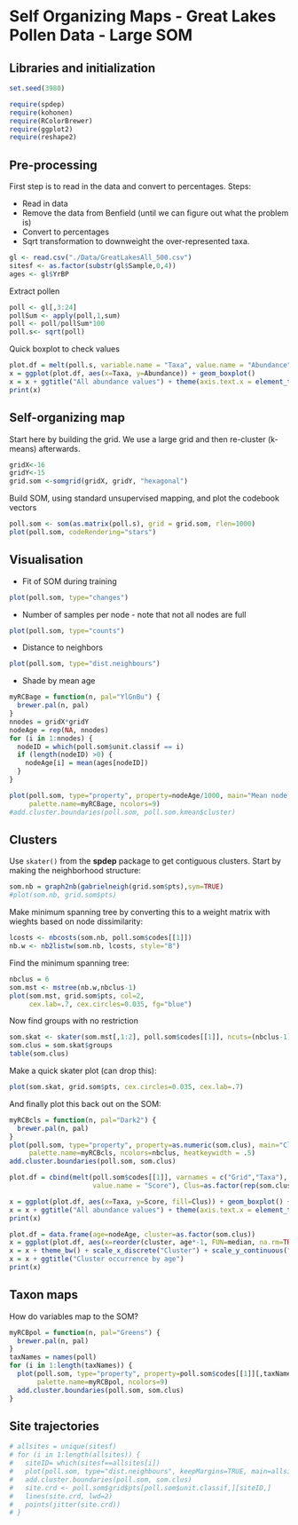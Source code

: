 Self Organizing Maps - Great Lakes Pollen Data - Large SOM
========================================================

Libraries and initialization
--------------------------------------------------------
```r
set.seed(3980)

require(spdep)
require(kohonen)
require(RColorBrewer)
require(ggplot2)
require(reshape2)
```

Pre-processing
--------------------------------------------------------

First step is to read in the data and convert to percentages. Steps:

- Read in data
- Remove the data from Benfield (until we can figure out what the problem is)
- Convert to percentages
- Sqrt transformation to downweight the over-represented taxa.

```r
gl <- read.csv("./Data/GreatLakesAll_500.csv")
sitesf <- as.factor(substr(gl$Sample,0,4))
ages <- gl$YrBP
```

Extract pollen
```r
poll <- gl[,3:24]
pollSum <- apply(poll,1,sum)
poll <- poll/pollSum*100
poll.s<- sqrt(poll)
```

Quick boxplot to check values
```r
plot.df = melt(poll.s, variable.name = "Taxa", value.name = "Abundance")
x = ggplot(plot.df, aes(x=Taxa, y=Abundance)) + geom_boxplot() 
x = x + ggtitle("All abundance values") + theme(axis.text.x = element_text(angle = 90, hjust = 1))
print(x)
```

Self-organizing map
--------------------------------------------------------
Start here by building the grid. We use a large grid and then re-cluster (k-means) afterwards. 
```r
gridX<-16
gridY<-15
grid.som <-somgrid(gridX, gridY, "hexagonal")
```

Build SOM, using standard unsupervised mapping, and plot the codebook vectors
```r
poll.som <- som(as.matrix(poll.s), grid = grid.som, rlen=1000)
plot(poll.som, codeRendering="stars")
```

Visualisation
--------------------------------------------------------

- Fit of SOM during training
```r
plot(poll.som, type="changes")
```

- Number of samples per node - note that not all nodes are full
```r
plot(poll.som, type="counts")
```

- Distance to neighbors
```r
plot(poll.som, type="dist.neighbours")
```

- Shade by mean age
```r
myRCBage = function(n, pal="YlGnBu") {
  brewer.pal(n, pal)
}
nnodes = gridX*gridY
nodeAge = rep(NA, nnodes)
for (i in 1:nnodes) {
  nodeID = which(poll.som$unit.classif == i)
  if (length(nodeID) >0) {
    nodeAge[i] = mean(ages[nodeID])
  }
}

plot(poll.som, type="property", property=nodeAge/1000, main="Mean node age in ka BP",
     palette.name=myRCBage, ncolors=9)
#add.cluster.boundaries(poll.som, poll.som.kmean$cluster)
```

## Clusters

Use `skater()` from the **spdep** package to get contiguous clusters. Start by making the neighborhood structure:
```r
som.nb = graph2nb(gabrielneigh(grid.som$pts),sym=TRUE)
#plot(som.nb, grid.som$pts)
```

Make minimum spanning tree by converting this to a weight matrix with wieghts based on node dissimilarity:
```r
lcosts <- nbcosts(som.nb, poll.som$codes[[1]])
nb.w <- nb2listw(som.nb, lcosts, style="B")
```

Find the minimum spanning tree:
```r
nbclus = 6
som.mst <- mstree(nb.w,nbclus-1)
plot(som.mst, grid.som$pts, col=2,       
     cex.lab=.7, cex.circles=0.035, fg="blue")
```

Now find groups with no restriction
```r
som.skat <- skater(som.mst[,1:2], poll.som$codes[[1]], ncuts=(nbclus-1))
som.clus = som.skat$groups
table(som.clus)
```

Make a quick skater plot (can drop this):
```r
plot(som.skat, grid.som$pts, cex.circles=0.035, cex.lab=.7)
```

And finally plot this back out on the SOM:
```r
myRCBcls = function(n, pal="Dark2") {
  brewer.pal(n, pal)
}
plot(poll.som, type="property", property=as.numeric(som.clus), main="Cluster map", 
     palette.name=myRCBcls, ncolors=nbclus, heatkeywidth = .5)
add.cluster.boundaries(poll.som, som.clus)
```

```r
plot.df = cbind(melt(poll.som$codes[[1]], varnames = c("Grid","Taxa"),
                     value.name = "Score"), Clus=as.factor(rep(som.clus, 22)))

x = ggplot(plot.df, aes(x=Taxa, y=Score, fill=Clus)) + geom_boxplot() + facet_wrap(~Clus)
x = x + ggtitle("All abundance values") + theme(axis.text.x = element_text(angle = 90, hjust = 1))
print(x)
```

```r
plot.df = data.frame(age=nodeAge, cluster=as.factor(som.clus))
x = ggplot(plot.df, aes(x=reorder(cluster, age*-1, FUN=median, na.rm=TRUE), y=age, fill=cluster)) + geom_boxplot()
x = x + theme_bw() + scale_x_discrete("Cluster") + scale_y_continuous("Age BP")
x = x + ggtitle("Cluster occurrence by age")
print(x)
```

Taxon maps
--------------------------------------------------------
How do variables map to the SOM? 
```r
myRCBpol = function(n, pal="Greens") {
  brewer.pal(n, pal)
}
taxNames = names(poll)
for (i in 1:length(taxNames)) {
  plot(poll.som, type="property", property=poll.som$codes[[1]][,taxNames[i]], main=taxNames[i], 
       palette.name=myRCBpol, ncolors=9)
  add.cluster.boundaries(poll.som, som.clus)
}
```

Site trajectories
--------------------------------------------------------
```r
# allsites = unique(sitesf)
# for (i in 1:length(allsites)) {
#   siteID= which(sitesf==allsites[i])
#   plot(poll.som, type="dist.neighbours", keepMargins=TRUE, main=allsites[i])
#   add.cluster.boundaries(poll.som, som.clus)
#   site.crd <- poll.som$grid$pts[poll.som$unit.classif,][siteID,]
#   lines(site.crd, lwd=2)
#   points(jitter(site.crd))
# }
```
